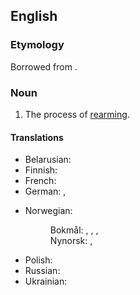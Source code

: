 ==English==

===Etymology===
Borrowed from {{bor|en|fr|réarmement}}.

===Noun===
{{en-noun|~}}

# The process of [[rearm]]ing.

====Translations====
{{trans-top|the process of rearming}}
* Belarusian: {{t-needed|be}}
* Finnish: {{t-needed|fi}}
* French: {{t+|fr|réarmement|m}}
* German: {{t|de|Wiederaufrüstung|f}}, {{t+|de|Wiederbewaffnung|f}}
{{trans-mid}}
* Norwegian:
*: Bokmål: {{t|nb|gjenopprustning|m|f}}, {{t|nb|gjenopprusting|m|f}}, {{t|nb|opprustning|m|f}}, {{t|nb|opprusting|m|f}}
*: Nynorsk: {{t|nn|gjenopprusting|f}}, {{t|nn|opprusting|f}}
* Polish: {{t-needed|pl}}
* Russian: {{t+|ru|перевооруже́ние}}
* Ukrainian: {{t|uk|переозбро́єння|n|sc=Cyrl}}
{{trans-bottom}}